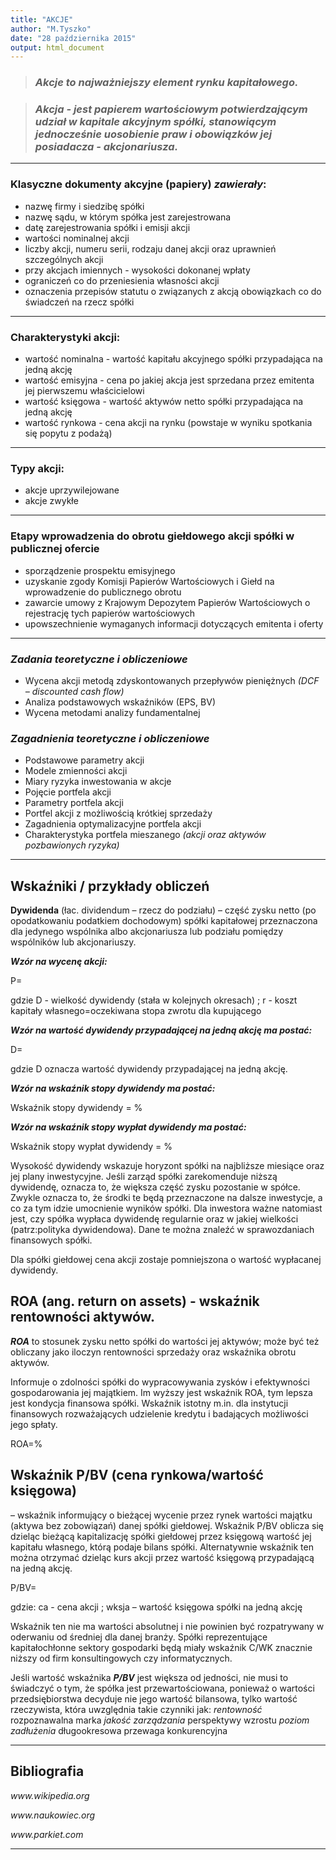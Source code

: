 ```yaml
---
title: "AKCJE"
author: "M.Tyszko"
date: "28 października 2015"
output: html_document
---
```


> ### _**Akcje** to najważniejszy element rynku kapitałowego._

> ### _**Akcja** - jest papierem wartościowym potwierdzającym udział w kapitale akcyjnym spółki, stanowiącym jednocześnie uosobienie praw i obowiązków jej posiadacza -  akcjonariusza._

***

### **Klasyczne**  dokumenty akcyjne (papiery) _zawierały_:
* nazwę firmy i siedzibę spółki
* nazwę sądu, w którym spółka jest zarejestrowana 
* datę zarejestrowania spółki i emisji akcji 
* wartości nominalnej akcji 
* liczby akcji, numeru serii, rodzaju danej akcji oraz uprawnień szczególnych akcji 
* przy akcjach imiennych - wysokości dokonanej wpłaty 
* ograniczeń co do przeniesienia własności akcji
* oznaczenia przepisów statutu o związanych z akcją obowiązkach co do świadczeń na rzecz spółki 

***

### **Charakterystyki akcji:**
* wartość nominalna - wartość kapitału akcyjnego spółki przypadająca na jedną akcję
* wartość emisyjna - cena po jakiej akcja jest sprzedana przez emitenta jej pierwszemu właścicielowi
* wartość księgowa - wartość aktywów netto spółki przypadająca na jedną akcję 
* wartość rynkowa - cena akcji na rynku   (powstaje w wyniku spotkania się popytu z podażą) 

***

### **Typy akcji:**
* akcje uprzywilejowane
* akcje zwykłe

***

### **Etapy wprowadzenia do obrotu giełdowego akcji spółki w publicznej ofercie**
* sporządzenie prospektu emisyjnego
* uzyskanie zgody Komisji Papierów Wartościowych i Giełd na wprowadzenie do publicznego obrotu 
* zawarcie umowy z Krajowym Depozytem Papierów Wartościowych o rejestrację tych papierów wartościowych 
* upowszechnienie wymaganych informacji dotyczących emitenta i oferty 

***

### **_Zadania teoretyczne i obliczeniowe_**
* Wycena akcji metodą zdyskontowanych przepływów pieniężnych _(DCF – discounted cash flow)_
* Analiza podstawowych wskaźników (EPS, BV)
* Wycena metodami analizy fundamentalnej

### **_Zagadnienia teoretyczne i obliczeniowe_**
* Podstawowe parametry akcji
* Modele zmienności akcji
* Miary ryzyka inwestowania w akcje
* Pojęcie portfela akcji
* Parametry portfela akcji
* Portfel akcji z możliwością krótkiej sprzedaży
* Zagadnienia optymalizacyjne portfela akcji
* Charakterystyka portfela mieszanego _(akcji oraz aktywów pozbawionych ryzyka)_

***

## Wskaźniki / przykłady obliczeń

**Dywidenda** (łac. dividendum – rzecz do podziału) – część zysku netto (po opodatkowaniu podatkiem dochodowym) spółki kapitałowej przeznaczona dla jedynego wspólnika albo akcjonariusza lub podziału pomiędzy wspólników lub akcjonariuszy.

_**Wzór na wycenę akcji:**_

P=\frac{D}{r}

gdzie D - wielkość dywidendy (stała w kolejnych okresach) ; r - koszt kapitały własnego=oczekiwana stopa zwrotu dla kupującego

_**Wzór na wartość dywidendy przypadającej na jedną akcję ma postać:**_

D=\frac{zysk}{liczba wyemitowanych akcji}

gdzie D oznacza wartość dywidendy przypadającej na jedną akcję.

_**Wzór na wskaźnik stopy dywidendy ma postać:**_

Wskaźnik stopy dywidendy = \frac{dywidenda na 1 akcję}{cena rynkowa 1 akcji}\times 100%

_**Wzór na wskaźnik stopy wypłat dywidendy ma postać:**_

Wskaźnik stopy wypłat dywidendy = \frac{dywidenda na 1 akcję}{zysk na 1 akcję}\times 100%

Wysokość dywidendy wskazuje horyzont spółki na najbliższe miesiące oraz jej plany inwestycyjne. Jeśli zarząd spółki zarekomenduje niższą dywidendę, oznacza to, że większa część zysku pozostanie w spółce. Zwykle oznacza to, że środki te będą przeznaczone na dalsze inwestycje, a co za tym idzie umocnienie wyników spółki. Dla inwestora ważne natomiast jest, czy spółka wypłaca dywidendę regularnie oraz w jakiej wielkości (patrz:polityka dywidendowa). Dane te można znaleźć w sprawozdaniach finansowych spółki.

Dla spółki giełdowej cena akcji zostaje pomniejszona o wartość wypłacanej dywidendy.


## ROA (ang. return on assets) - wskaźnik rentowności aktywów.

_**ROA**_ to stosunek zysku netto spółki do wartości jej aktywów; może być też obliczany jako iloczyn rentowności sprzedaży oraz wskaźnika obrotu aktywów.

Informuje o zdolności spółki do wypracowywania zysków i efektywności gospodarowania jej majątkiem. Im wyższy jest wskaźnik ROA, tym lepsza jest kondycja finansowa spółki. Wskaźnik istotny m.in. dla instytucji finansowych rozważających udzielenie kredytu i badających możliwości jego spłaty.

ROA=\frac{Zysk\netto}{Aktywa\ogolem}\times 100%


## Wskaźnik P/BV (cena rynkowa/wartość księgowa) 
– wskaźnik informujący o bieżącej wycenie przez rynek wartości majątku (aktywa bez zobowiązań) danej spółki giełdowej. Wskaźnik P/BV oblicza się dzieląc bieżącą kapitalizację spółki giełdowej przez księgową wartość jej kapitału własnego, którą podaje bilans spółki. Alternatywnie wskaźnik ten można otrzymać dzieląc kurs akcji przez wartość księgową przypadającą na jedną akcję.

P/BV=\frac{ca}{wksja}

gdzie: ca - cena akcji ; wksja – wartość księgowa spółki na jedną akcję


Wskaźnik ten nie ma wartości absolutnej i nie powinien być rozpatrywany w oderwaniu od średniej dla danej branży. Spółki reprezentujące kapitałochłonne sektory gospodarki będą miały wskaźnik C/WK znacznie niższy od firm konsultingowych czy informatycznych.

Jeśli wartość wskaźnika _**P/BV**_ jest większa od jedności, nie musi to świadczyć o tym, że spółka jest przewartościowana, ponieważ o wartości przedsiębiorstwa decyduje nie jego wartość bilansowa, tylko wartość rzeczywista, która uwzględnia takie czynniki jak:
*rentowność
*rozpoznawalna marka
*jakość zarządzania
*perspektywy wzrostu
*poziom zadłużenia
*długookresowa przewaga konkurencyjna


***
## **Bibliografia**

_www.wikipedia.org_

_www.naukowiec.org_

_www.parkiet.com_

***





